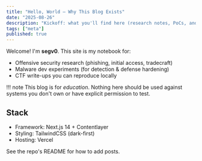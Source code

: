 ```yaml
---
title: "Hello, World — Why This Blog Exists"
date: "2025-08-26"
description: "Kickoff: what you'll find here (research notes, PoCs, and CTF write-ups) and my rules for responsible disclosure."
tags: ["meta"]
published: true
---
```


Welcome! I'm **segv0**. This site is my notebook for:

- Offensive security research (phishing, initial access, tradecraft)
- Malware dev experiments (for detection & defense hardening)
- CTF write-ups you can reproduce locally

!!! note
This blog is for _education_. Nothing here should be used against systems you don't own or have explicit permission to test.

## Stack

- Framework: Next.js 14 + Contentlayer  
- Styling: TailwindCSS (dark-first)  
- Hosting: Vercel

See the repo's README for how to add posts.
